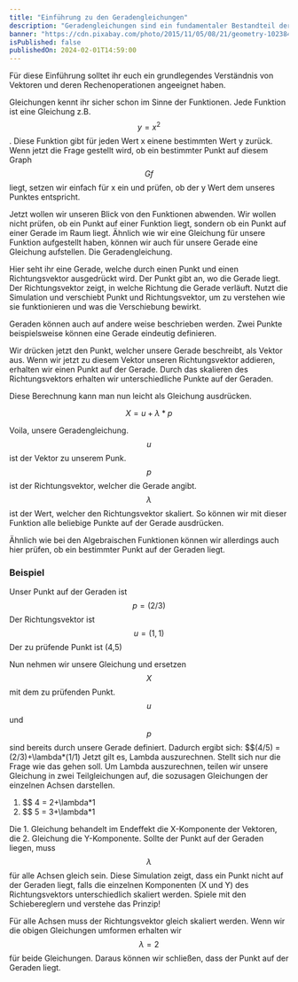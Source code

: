 ```yaml
---
title: "Einführung zu den Geradengleichungen"
description: "Geradengleichungen sind ein fundamentaler Bestandteil der Geometrie. Hier ist eine kleine Einführung :)"
banner: "https://cdn.pixabay.com/photo/2015/11/05/08/21/geometry-1023846_960_720.jpg"
isPublished: false
publishedOn: 2024-02-01T14:59:00
---
```


<InfoCard>
	Für diese Einführung solltet ihr euch ein grundlegendes Verständnis von Vektoren und deren Rechenoperationen angeeignet haben. 
</InfoCard>

Gleichungen kennt ihr sicher schon im Sinne der Funktionen. Jede Funktion ist eine Gleichung z.B. $$y=x^2$$.
Diese Funktion gibt für jeden Wert x einene bestimmten Wert y zurück. Wenn jetzt die Frage gestellt wird,
ob ein bestimmter Punkt auf diesem Graph $$Gf$$ liegt, setzen wir einfach für x ein und prüfen, ob der
y Wert dem unseres Punktes entspricht.

Jetzt wollen wir unseren Blick von den Funktionen abwenden. Wir wollen nicht prüfen, ob ein Punkt auf einer
Funktion liegt, sondern ob ein Punkt auf einer Gerade im Raum liegt. Ähnlich wie wir eine Gleichung für unsere
Funktion aufgestellt haben, können wir auch für unsere Gerade eine Gleichung aufstellen. Die Geradengleichung.

<GeoGebra src="s99jjrcq"/>

Hier seht ihr eine Gerade, welche durch einen Punkt und einen Richtungsvektor ausgedrückt wird. Der Punkt
gibt an, wo die Gerade liegt. Der  Richtungsvektor zeigt, in welche Richtung die Gerade verläuft.
Nutzt die Simulation und verschiebt Punkt und Richtungsvektor, um zu verstehen wie sie funktionieren und
was die Verschiebung bewirkt.

<InfoCard>
	Geraden können auch auf andere weise beschrieben werden. Zwei Punkte beispielsweise können eine
	Gerade eindeutig definieren.
</InfoCard>

Wir drücken jetzt den Punkt, welcher unsere Gerade beschreibt, als Vektor aus. Wenn wir jetzt
zu diesem Vektor unseren Richtungsvektor addieren, erhalten wir einen Punkt auf der Gerade.
Durch das skalieren des Richtungsvektors erhalten wir unterschiedliche Punkte auf der Geraden.

<GeoGebra src="test123" />

Diese Berechnung kann man nun leicht als Gleichung ausdrücken.

$$X = u+\lambda*p $$

Voila, unsere Geradengleichung. $$u$$ ist der Vektor zu unserem Punk.
$$p$$ ist der Richtungsvektor, welcher die Gerade angibt. $$\lambda$$ ist der Wert,
welcher den Richtungsvektor skaliert. So können wir mit dieser Funktion alle beliebige
Punkte auf der Gerade ausdrücken.

Ähnlich wie bei den Algebraischen Funktionen können wir allerdings auch hier prüfen,
ob ein bestimmter Punkt auf der Geraden liegt. 

### Beispiel
Unser Punkt auf der Geraden ist $$p = (2/3)$$
Der Richtungsvektor ist $$u = (1,1)$$
Der zu prüfende Punkt ist (4,5)

Nun nehmen wir unsere Gleichung und ersetzen $$X$$ mit dem zu prüfenden Punkt. 
$$u$$ und $$p$$ sind bereits durch unsere Gerade definiert. Dadurch ergibt sich:
$$(4/5) = (2/3)+\lambda*(1/1)
Jetzt gilt es, Lambda auszurechnen. Stellt sich nur die Frage wie das gehen soll.
Um Lambda auszurechnen, teilen wir unsere Gleichung in zwei Teilgleichungen auf, die
sozusagen Gleichungen der einzelnen Achsen darstellen.

1. $$ 4 = 2+\lambda*1
2. $$ 5 = 3+\lambda*1

Die 1. Gleichung behandelt im Endeffekt die X-Komponente der Vektoren, die 2. Gleichung
die Y-Komponente.
Sollte der Punkt auf der Geraden liegen, muss $$\lambda$$ für alle Achsen gleich sein.
Diese Simulation zeigt, dass ein Punkt nicht auf der Geraden liegt, falls die einzelnen
Komponenten (X und Y) des Richtungsvektors unterschiedlich skaliert werden. Spiele mit den
Schiebereglern und verstehe das Prinzip!

<GeoGebra src="awdwada"></GeoGebra>

Für alle Achsen muss der Richtungsvektor gleich skaliert werden. Wenn wir die obigen
Gleichungen umformen erhalten wir $$\lambda = 2$$ für beide Gleichungen.
Daraus können wir schließen, dass der Punkt auf der Geraden liegt.

